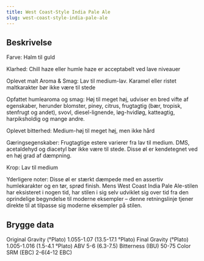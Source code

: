 ```yaml
---
title: West Coast-Style India Pale Ale
slug: west-coast-style-india-pale-ale
---
```


## Beskrivelse
Farve: Halm til guld

Klarhed: Chill haze eller humle haze er acceptabelt ved lave niveauer

Oplevet malt Aroma &amp; Smag: Lav til medium-lav. Karamel eller ristet maltkarakter bør ikke være til stede

Opfattet humlearoma og smag: Høj til meget høj, udviser en bred vifte af egenskaber, herunder blomster, piney, citrus, frugtagtig (bær, tropisk, stenfrugt og andet), svovl, diesel-lignende, løg-hvidløg, katteagtig, harpiksholdig og mange andre.

Oplevet bitterhed: Medium-høj til meget høj, men ikke hård

Gæringsegenskaber: Frugtagtige estere varierer fra lav til medium. DMS, acetaldehyd og diacetyl bør ikke være til stede. Disse øl er kendetegnet ved en høj grad af dæmpning.

Krop: Lav til medium

Yderligere noter: Disse øl er stærkt dæmpede med en assertiv humlekarakter og en tør, sprød finish.						Mens West Coast India Pale Ale-stilen har eksisteret i nogen tid, har stilen i sig selv udviklet sig over tid fra den oprindelige begyndelse til moderne eksempler – denne retningslinje tjener direkte til at tilpasse sig moderne eksempler på stilen.



## Brygge data
Original Gravity (°Plato) 1.055-1.07 (13.5-17.1 °Plato)
Final Gravity  (°Plato) 1.005-1.016 (1.5-4.1 °Plato)
ABV 5-6 (6.3-7.5)
Bitterness (IBU) 50-75
Color SRM (EBC) 2-6(4-12 EBC)					

